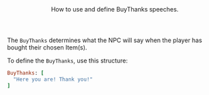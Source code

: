 <Header title="BuyThanks">
  How to use and define BuyThanks speeches.
</Header>

The `BuyThanks` determines what the NPC will say when the player has bought their chosen Item(s).

<PMSpeeches speech="BuyThanks"/>

To define the `BuyThanks`, use this structure:

```ruby
BuyThanks: [
  "Here you are! Thank you!"
]
```
<ImageWithCaption src="/images/documentation/poke-market/BuyThanks.png" caption="BuyThanks"/>